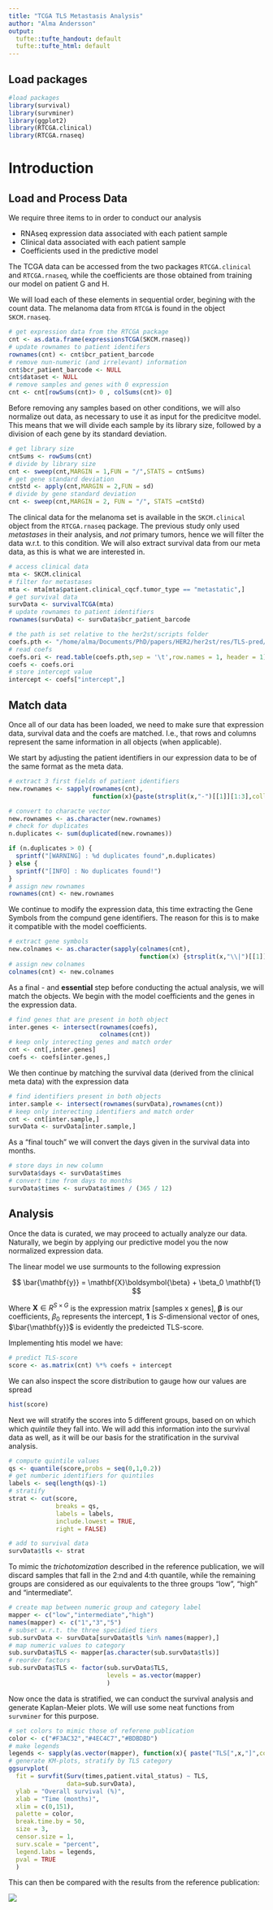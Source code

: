 ```yaml
---
title: "TCGA TLS Metastasis Analysis"
author: "Alma Andersson"
output:
  tufte::tufte_handout: default 
  tufte::tufte_html: default 
---
```


## Load packages

```r
#load packages
library(survival)
library(survminer)
library(ggplot2)
library(RTCGA.clinical)
library(RTCGA.rnaseq)

```
# Introduction




## Load and Process Data

We require three items to in order to conduct our analysis

- RNAseq expression data associated with each patient sample
- Clinical data associated with each patient sample
- Coefficients used in the predictive model

The TCGA data can be accessed from the two packages `RTCGA.clinical` and
`RTCGA.rnaseq`, while the coefficients are those obtained from training our
model on patient G and H.

We will load each of these elements in sequential order, begining with the count
data. The melanoma data from `RTCGA` is found in the object `SKCM.rnaseq`.

```r
# get expression data from the RTCGA package
cnt <- as.data.frame(expressionsTCGA(SKCM.rnaseq))
# update rownames to patient identifers
rownames(cnt) <- cnt$bcr_patient_barcode
# remove nun-numeric (and irrelevant) information
cnt$bcr_patient_barcode <- NULL
cnt$dataset <- NULL
# remove samples and genes with 0 expression
cnt <- cnt[rowSums(cnt)> 0 , colSums(cnt)> 0]
```

Before removing any samples based on other conditions, we will also normalize
out data, as necessary to use it as input for the predicitve model. This means
that we will divide each sample by its library size, followed by a division of
each gene by its standard deviation.

```r
# get library size
cntSums <- rowSums(cnt)
# divide by library size
cnt <- sweep(cnt,MARGIN = 1,FUN = "/",STATS = cntSums)
# get gene standard deviation
cntStd <- apply(cnt,MARGIN = 2,FUN = sd)
# divide by gene standard deviation
cnt <- sweep(cnt,MARGIN = 2, FUN = "/", STATS =cntStd)
```

The clinical data for the melanoma set is available in the `SKCM.clinical`
object from the `RTCGA.rnaseq` package. The previous study only used
_metastases_ in their analysis, and *not* primary tumors, hence we will filter
the data w.r.t. to this condition. We will also extract survival data from our
meta data, as this is what we are interested in.

```r
# access clinical data
mta <- SKCM.clinical
# filter for metastases
mta <- mta[mta$patient.clinical_cqcf.tumor_type == "metastatic",]
# get survival data
survData <- survivalTCGA(mta)
# update rownames to patient identifiers
rownames(survData) <- survData$bcr_patient_barcode
```



```r
# the path is set relative to the her2st/scripts folder
coefs.pth <- "/home/alma/Documents/PhD/papers/HER2/her2st/res/TLS-pred/coef-full.tsv.gz"
# read coefs
coefs.ori <- read.table(coefs.pth,sep = '\t',row.names = 1, header = 1)
coefs <- coefs.ori
# store intercept value
intercept <- coefs["intercept",]
```


## Match data

Once all of our data has been loaded, we need to make sure that expression data,
survival data and the coefs are matched. I.e., that rows and columns
represent the same information in all objects (when applicable).

We start by adjusting the patient identifiers in our expression data to be of
the same format as the meta data.

```r
# extract 3 first fields of patient identifiers
new.rownames <- sapply(rownames(cnt),
                       function(x){paste(strsplit(x,"-")[[1]][1:3],collapse = "-")})

# convert to characte vector
new.rownames <- as.character(new.rownames)
# check for duplicates
n.duplicates <- sum(duplicated(new.rownames))

if (n.duplicates > 0) {
  sprintf("[WARNING] : %d duplicates found",n.duplicates)
} else {
  sprintf("[INFO] : No duplicates found!")
}
# assign new rownames
rownames(cnt) <- new.rownames
```

We continue to modify the expression data, this time extracting the Gene Symbols
from the compund gene identifiers. The reason for this is to make it compatible
with the model coefficients.

```r
# extract gene symbols
new.colnames <- as.character(sapply(colnames(cnt),
                                    function(x) {strsplit(x,"\\|")[[1]][1]}))
# assign new colnames
colnames(cnt) <- new.colnames
```

As a final - and **essential** step before conducting the actual analysis, we
will match the objects. We begin with the model coefficients and the genes in
the expression data.

```r
# find genes that are present in both object
inter.genes <- intersect(rownames(coefs),
                         colnames(cnt))
# keep only interecting genes and match order
cnt <- cnt[,inter.genes]
coefs <- coefs[inter.genes,]

```

We then continue by matching the survival data (derived from the clinical meta
data) with the expression data

```r
# find identifiers present in both objects
inter.sample <- intersect(rownames(survData),rownames(cnt))
# keep only interecting identifiers and match order
cnt <- cnt[inter.sample,]
survData <- survData[inter.sample,]

```

As a "final touch" we will convert the days given in the survival data into months.

```r
# store days in new column
survData$days <- survData$times
# convert time from days to months
survData$times <- survData$times / (365 / 12)
```


## Analysis

Once the data is curated, we may proceed to actually analyze our data.
Naturally, we begin by applying our predictive model you the now normalized
expression data.

The linear model we use surmounts to the following expression

$$
\bar{\mathbf{y}} = \mathbf{X}\boldsymbol{\beta} + \beta_0 \mathbf{1}
$$

Where $\mathbf{X} \in R^{S\times G}$ is the expression matrix [samples x genes],
$\boldsymbol{\beta}$ is our coefficients, $\beta_0$ represents the intercept,
$\mathbf{1}$ is $S$-dimensional vector of ones, $\bar{\mathbf{y}}$ is evidently
the predeicted TLS-score.

Implementing htis model we have:

```r
# predict TLS-score
score <- as.matrix(cnt) %*% coefs + intercept
```

We can also inspect the score distribution to gauge how our values are spread
```r
hist(score)
```


Next we will stratify the scores into $5$ different groups, based on on which
which _quintile_ they fall into. We will add this information into the survival
data as well, as it will be our basis for the stratification in the survival
analysis.

```r
# compute quintile values
qs <- quantile(score,probs = seq(0,1,0.2))
# get numberic identifiers for quintiles
labels <- seq(length(qs)-1)
# stratify
strat <- cut(score,
             breaks = qs,
             labels = labels,
             include.lowest = TRUE,
             right = FALSE) 

# add to survival data
survData$tls <- strat
```

To mimic the _trichotomization_ described in the reference publication, we will
discard samples that fall in the 2:nd and 4:th quantile, while the remaining
groups are considered as our equivalents to the three groups "low", "high" and
"intermediate".

```r
# create map between numeric group and category label
mapper <- c("low","intermediate","high")
names(mapper) <- c("1","3","5")
# subset w.r.t. the three specidied tiers
sub.survData <- survData[survData$tls %in% names(mapper),]
# map numeric values to category
sub.survData$TLS <- mapper[as.character(sub.survData$tls)]
# reorder factors
sub.survData$TLS <- factor(sub.survData$TLS,
                           levels = as.vector(mapper)
                           )
```

Now once the data is stratified, we can conduct the survival analysis and
generate Kaplan-Meier plots. We will use some neat functions from `survminer`
for this purpose.

```r
# set colors to mimic those of referene publication
color <- c("#F3AC32","#4EC4C7","#BDBDBD")
# make legends
legends <- sapply(as.vector(mapper), function(x){ paste("TLS[",x,"]",collapse = "",sep = "")})
# generate KM-plots, stratify by TLS category
ggsurvplot(
  fit = survfit(Surv(times,patient.vital_status) ~ TLS,
                data=sub.survData),
  ylab = "Overall survival (%)",
  xlab = "Time (months)",
  xlim = c(0,151),
  palette = color,
  break.time.by = 50,
  size = 3,
  censor.size = 1,
  surv.scale = "percent",
  legend.labs = legends,
  pval = TRUE
  )

```

This can then be compared with the results from the reference publication:

![](./imgs/tls-km-ori.png)


